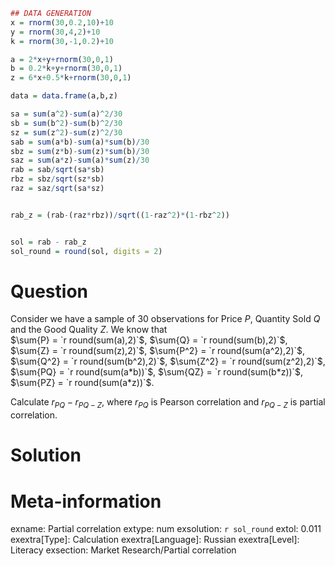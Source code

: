 ```r
## DATA GENERATION
x = rnorm(30,0.2,10)+10
y = rnorm(30,4,2)+10
k = rnorm(30,-1,0.2)+10

a = 2*x+y+rnorm(30,0,1)
b = 0.2*k+y+rnorm(30,0,1)
z = 6*x+0.5*k+rnorm(30,0,1)

data = data.frame(a,b,z)

sa = sum(a^2)-sum(a)^2/30
sb = sum(b^2)-sum(b)^2/30
sz = sum(z^2)-sum(z)^2/30
sab = sum(a*b)-sum(a)*sum(b)/30
sbz = sum(z*b)-sum(z)*sum(b)/30
saz = sum(a*z)-sum(a)*sum(z)/30
rab = sab/sqrt(sa*sb)
rbz = sbz/sqrt(sz*sb)
raz = saz/sqrt(sa*sz)


rab_z = (rab-(raz*rbz))/sqrt((1-raz^2)*(1-rbz^2))


sol = rab - rab_z
sol_round = round(sol, digits = 2)
```

Question
========
Consider we have a sample of 30 observations for Price $P$, Quantity Sold $Q$ and the Good Quality  $Z$. 
We know  that  
$\sum{P} = `r round(sum(a),2)`$,
$\sum{Q} = `r round(sum(b),2)`$,
$\sum{Z} = `r round(sum(z),2)`$,
$\sum{P^2} = `r round(sum(a^2),2)`$,
$\sum{Q^2} = `r round(sum(b^2),2)`$,
$\sum{Z^2} = `r round(sum(z^2),2)`$,
$\sum{PQ} = `r round(sum(a*b))`$,
$\sum{QZ} = `r round(sum(b*z))`$,
$\sum{PZ} = `r round(sum(a*z))`$.


Calculate $r_{PQ} - r_{PQ-Z}$, where $r_{PQ}$ is Pearson correlation and $r_{PQ-Z}$ is partial correlation.


Solution
========


Meta-information
================
exname: Partial correlation
extype: num
exsolution: `r sol_round`
extol: 0.011
exextra[Type]: Calculation
exextra[Language]: Russian
exextra[Level]: Literacy
exsection: Market Research/Partial correlation
